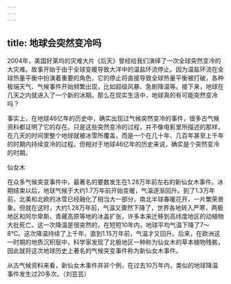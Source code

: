 ```yaml
---
---
---
```

title: 地球会突然变冷吗
---




2004年，美国好莱坞的灾难大片《后天》曾经给我们演绎了一次全球突然变冷的大灾难。故事开始于由于全球变暖导致大洋中的温盐环流停止。因为温盐环流在全球热量平衡中扮演着重要的角色，它的停止将直接导致全球热量平衡被打破，各种极端天气、气候事件开始频繁出现，比如超级风暴、急剧降温等。接下来，地球在几天之内就进入了一个新的冰期。那么在现实生活中，地球真的有可能突然变冷吗？

事实上，在地球46亿年的历史中，确实出现过气候突然变冷的事件，很多古气候资料都证明了它的存在。只是这些突然变冷的过程，并不像电影里所描述的那样，在几天的时间里整个地球就被冰雪所覆盖，而是一个在几十年、几百年甚至上千年的时期内持续变冷的过程。但相对于地球46亿年的历史来说，确实是个突然变冷的时期。

仙女木



在众多气候突变事件中，最著名的要数发生在1.28万年前左右的新仙女木事件。冰期结束以后，地球气候于大约1.7万年前开始变暖，气温逐渐回升。到了1.3万年前，北美和北欧的冰雪已经融化了相当大一部分，南北半球春暖花开，一片繁荣景象。但就在这时，大约1.28万年前，气温又骤然下降了，世界各地转入严寒，两极地区和阿尔卑斯、青藏高原等地的冰盖扩张，许多本来迁移到高纬度地区的动植物大批死亡。这一次降温是很突然的，在短短10年内，地球平均气温下降了7～8℃。这次降温持续了上千年，直到1.15万年前，气温才又回升。后来，在欧洲这一时期的地质沉积层中，科学家发现了北极地区一种称为仙女木的草本植物残骸，因此就将这次地球历史上著名的气候突变事件称为新仙女木事件。

从古气候资料来看，新仙女木事件并非个例，在过去10万年内，类似的地球降温事件发生过20多次。（刘芸芸）